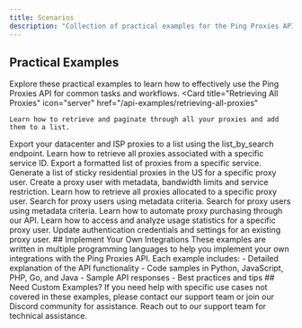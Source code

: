 ```yaml
---
title: Scenarios
description: "Collection of practical examples for the Ping Proxies API"
---
```

## Practical Examples
Explore these practical examples to learn how to effectively use the Ping Proxies API for common tasks and workflows.
<CardGroup cols={2}>
  <Card
    title="Retrieving All Proxies"
    icon="server"
    href="/api-examples/retrieving-all-proxies"
  >
    Learn how to retrieve and paginate through all your proxies and add them to a list.
  </Card>
  <Card
    title="Export All Static Proxies"
    icon="file-export"
    href="/api-examples/export-all-static-proxies"
  >
    Export your datacenter and ISP proxies to a list using the list_by_search endpoint.
  </Card>
  <Card
    title="Retrieve Proxies from a Service"
    icon="server"
    href="/api-examples/retrieving-all-proxies-from-service"
  >
    Learn how to retrieve all proxies associated with a specific service ID.
  </Card>
  <Card
    title="Export Proxies from a Service"
    icon="file-export"
    href="/api-examples/export-all-proxies-from-service"
  >
    Export a formatted list of proxies from a specific service.
  </Card>
  <Card
    title="Generate Residential Proxies"
    icon="users"
    href="/api-examples/generate-residential-proxies-sticky-us"
  >
    Generate a list of sticky residential proxies in the US for a specific proxy user.
  </Card>
  <Card
    title="Create a Proxy User"
    icon="user-plus"
    href="/api-examples/create-a-proxy-user"
  >
    Create a proxy user with metadata, bandwidth limits and service restriction.
  </Card>
  <Card
    title="Retrieve All Proxies for a Proxy User"
    icon="user"
    href="/api-examples/retrieve-all-proxies-for-a-proxy-user"
  >
    Learn how to retrieve all proxies allocated to a specific proxy user.
  </Card>
  <Card
    title="Search Proxy User by Metadata"
    icon="database"
    href="/api-examples/search-proxy-user-by-metadata"
  >
    Search for proxy users using metadata criteria.
  </Card>
  <Card
    title="Edit Proxy User Metadata"
    icon="database"
    href="/api-examples/edit-proxy-user-metadata"
  >
    Search for proxy users using metadata criteria.
  </Card>
  <Card
    title="Purchasing with API"
    icon="cart-plus"
    href="/api-examples/purchasing-with-api"
  >
    Learn how to automate proxy purchasing through our API.
  </Card>
  <Card
    title="Retrieve Analytics for Proxy User"
    icon="chart-line"
    href="/api-examples/retrieve-analytics-for-proxy-user"
  >
    Learn how to access and analyze usage statistics for a specific proxy user.
  </Card>
  <Card
    title="Edit Proxy User Authentication"
    icon="key"
    href="/api-examples/edit-proxy-user-authentication"
  >
    Update authentication credentials and settings for an existing proxy user.
  </Card>
</CardGroup>
## Implement Your Own Integrations
These examples are written in multiple programming languages to help you implement your own integrations with the Ping Proxies API. Each example includes:
- Detailed explanation of the API functionality
- Code samples in Python, JavaScript, PHP, Go, and Java
- Sample API responses
- Best practices and tips
## Need Custom Examples?
If you need help with specific use cases not covered in these examples, please contact our support team or join our Discord community for assistance.
<CardGroup cols={2}>
  <Card
    title="Contact Developer Support"
    icon="headset"
    href="mailto:developers@pingproxies.com"
  >
    Reach out to our support team for technical assistance.
  </Card>
</CardGroup>
